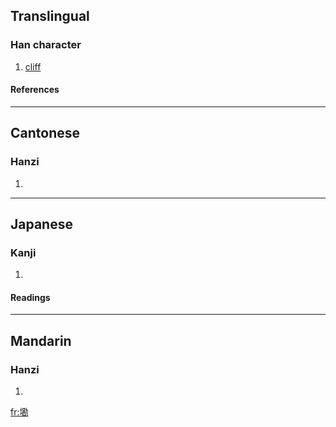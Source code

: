 ==Translingual==
===Han character===
{{Han char|rn=32|rad=土|as=11|sn=14|four=4412<sub>7</sub>|canj=土廿女尸 (GTVS)}}
# [[cliff]]
====References====
{{Han ref|kx=0237.260|dkj=05418|dj=0476.060|hdz=10477.100|uh=5888|ud=22664|bh=E165|bd=57701}}
----
==Cantonese==
===Hanzi===
{{yue-hanzi|jyut=|y=ham3}}
# {{defn|Cantonese}}
----
==Japanese==
===Kanji===
{{ja-kanji|grade=|rs=土11}}
# {{defn|Japanese}} 
====Readings====
{{ja-readings|on=[[かん]] (kan), [[こん]] (kon)|kun=[[さかひ]] (sakahi)}}
----
==Mandarin==
===Hanzi===
{{cmn-hanzi|pin=[[kàn]] (kan4)|wg=k'an<sup>4</sup>}}
# {{defn|Mandarin}}

[[fr:墈]]